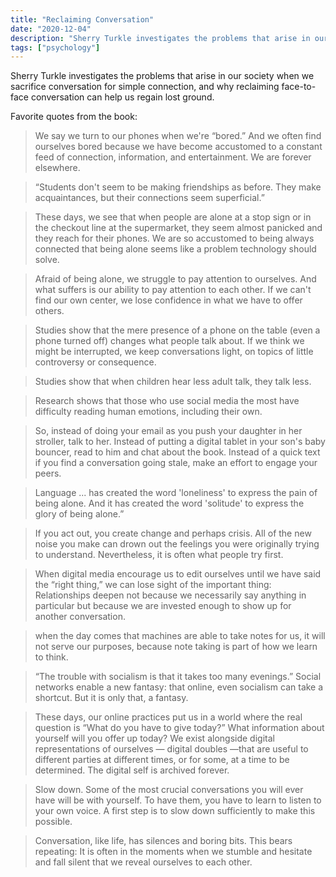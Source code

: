 ```yaml
---
title: "Reclaiming Conversation"
date: "2020-12-04"
description: "Sherry Turkle investigates the problems that arise in our society when we sacrifice conversation for simple connection, and why reclaiming face-to-face conversation can help us regain lost ground."
tags: ["psychology"]
---
```


Sherry Turkle investigates the problems that arise in our society when we sacrifice conversation for simple connection, and why reclaiming face-to-face conversation can help us regain lost ground.

Favorite quotes from the book:

> We say we turn to our phones when we're “bored.” And we often find ourselves bored because we have become accustomed to a constant feed of connection, information, and entertainment. We are forever elsewhere.

> “Students don't seem to be making friendships as before. They make acquaintances, but their connections seem superficial.”

> These days, we see that when people are alone at a stop sign or in the checkout line at the supermarket, they seem almost panicked and they reach for their phones. We are so accustomed to being always connected that being alone seems like a problem technology should solve.

> Afraid of being alone, we struggle to pay attention to ourselves. And what suffers is our ability to pay attention to each other. If we can't find our own center, we lose confidence in what we have to offer others.

> Studies show that the mere presence of a phone on the table (even a phone turned off) changes what people talk about. If we think we might be interrupted, we keep conversations light, on topics of little controversy or consequence.

> Studies show that when children hear less adult talk, they talk less.

> Research shows that those who use social media the most have difficulty reading human emotions, including their own.

> So, instead of doing your email as you push your daughter in her stroller, talk to her. Instead of putting a digital tablet in your son's baby bouncer, read to him and chat about the book. Instead of a quick text if you find a conversation going stale, make an effort to engage your peers.

> Language ... has created the word 'loneliness' to express the pain of being alone. And it has created the word 'solitude' to express the glory of being alone.”

> If you act out, you create change and perhaps crisis. All of the new noise you make can drown out the feelings you were originally trying to understand. Nevertheless, it is often what people try first.

> When digital media encourage us to edit ourselves until we have said the “right thing,” we can lose sight of the important thing: Relationships deepen not because we necessarily say anything in particular but because we are invested enough to show up for another conversation.

> when the day comes that machines are able to take notes for us, it will not serve our purposes, because note taking is part of how we learn to think.

> “The trouble with socialism is that it takes too many evenings.” Social networks enable a new fantasy: that online, even socialism can take a shortcut. But it is only that, a fantasy.

> These days, our online practices put us in a world where the real question is “What do you have to give today?” What information about yourself will you offer up today? We exist alongside digital representations of ourselves — digital doubles —that are useful to different parties at different times, or for some, at a time to be determined. The digital self is archived forever.

> Slow down. Some of the most crucial conversations you will ever have will be with yourself. To have them, you have to learn to listen to your own voice. A first step is to slow down sufficiently to make this possible.

> Conversation, like life, has silences and boring bits. This bears repeating: It is often in the moments when we stumble and hesitate and fall silent that we reveal ourselves to each other.
